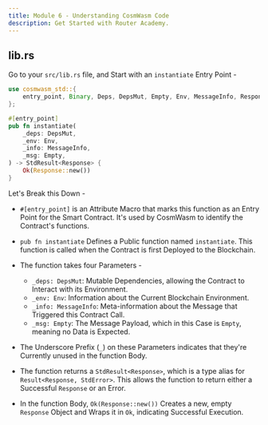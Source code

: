 ```yaml
---
title: Module 6 - Understanding CosmWasm Code
description: Get Started with Router Academy.
---
```


## lib.rs

Go to your `src/lib.rs` file, and Start with an `instantiate` Entry Point -

```rust
use cosmwasm_std::{
    entry_point, Binary, Deps, DepsMut, Empty, Env, MessageInfo, Response, StdResult,
};

#[entry_point]
pub fn instantiate(
    _deps: DepsMut,
    _env: Env,
    _info: MessageInfo,
    _msg: Empty,
) -> StdResult<Response> {
    Ok(Response::new())
}
```

Let's Break this Down -

- `#[entry_point]` is an Attribute Macro that marks this function as an Entry Point for the Smart Contract. It's used by CosmWasm to identify the Contract's functions.

- `pub fn instantiate` Defines a Public function named `instantiate`. This function is called when the Contract is first Deployed to the Blockchain.

- The function takes four Parameters -
  - `_deps: DepsMut`: Mutable Dependencies, allowing the Contract to Interact with its Environment.
  - `_env: Env`: Information about the Current Blockchain Environment.
  - `_info: MessageInfo`: Meta-information about the Message that Triggered this Contract Call.
  - `_msg: Empty`: The Message Payload, which in this Case is `Empty`, meaning no Data is Expected.

- The Underscore Prefix (`_`) on these Parameters indicates that they're Currently unused in the function Body.

- The function returns a `StdResult<Response>`, which is a type alias for `Result<Response, StdError>`. This allows the function to return either a Successful `Response` or an Error.

- In the function Body, `Ok(Response::new())` Creates a new, empty `Response` Object and Wraps it in `Ok`, indicating Successful Execution.